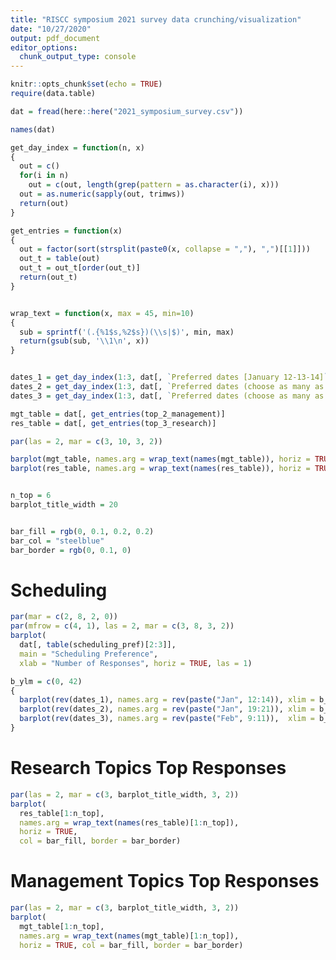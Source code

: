 ```yaml
---
title: "RISCC symposium 2021 survey data crunching/visualization"
date: "10/27/2020"
output: pdf_document
editor_options: 
  chunk_output_type: console
---
```


```r
knitr::opts_chunk$set(echo = TRUE)
require(data.table)

dat = fread(here::here("2021_symposium_survey.csv"))

names(dat)

get_day_index = function(n, x)
{
  out = c()
  for(i in n)
    out = c(out, length(grep(pattern = as.character(i), x)))
  out = as.numeric(sapply(out, trimws))
  return(out)
}

get_entries = function(x)
{
  out = factor(sort(strsplit(paste0(x, collapse = ","), ",")[[1]]))
  out_t = table(out)
  out_t = out_t[order(out_t)]
  return(out_t)
}


wrap_text = function(x, max = 45, min=10)
{
  sub = sprintf('(.{%1$s,%2$s})(\\s|$)', min, max)
  return(gsub(sub, '\\1\n', x))
}


dates_1 = get_day_index(1:3, dat[, `Preferred dates [January 12-13-14]`])
dates_2 = get_day_index(1:3, dat[, `Preferred dates (choose as many as you would like): [January 19-20-21]`])
dates_3 = get_day_index(1:3, dat[, `Preferred dates (choose as many as you would like): [February 9-10-11]`])

mgt_table = dat[, get_entries(top_2_management)]
res_table = dat[, get_entries(top_3_research)]

par(las = 2, mar = c(3, 10, 3, 2))

barplot(mgt_table, names.arg = wrap_text(names(mgt_table)), horiz = TRUE)
barplot(res_table, names.arg = wrap_text(names(res_table)), horiz = TRUE)


n_top = 6
barplot_title_width = 20


bar_fill = rgb(0, 0.1, 0.2, 0.2)
bar_col = "steelblue"
bar_border = rgb(0, 0.1, 0)

```


# Scheduling

```r
par(mar = c(2, 8, 2, 0))
par(mfrow = c(4, 1), las = 2, mar = c(3, 8, 3, 2))
barplot(
  dat[, table(scheduling_pref)[2:3]],
  main = "Scheduling Preference", 
  xlab = "Number of Responses", horiz = TRUE, las = 1)

b_ylm = c(0, 42)
{
  barplot(rev(dates_1), names.arg = rev(paste("Jan", 12:14)), xlim = b_ylm, horiz = TRUE, main = "January 12 - 14", col = bar_fill, border = bar_border); box()
  barplot(rev(dates_2), names.arg = rev(paste("Jan", 19:21)), xlim = b_ylm, horiz = TRUE, main = "January 19 - 21", col = bar_fill, border = bar_border); box()
  barplot(rev(dates_3), names.arg = rev(paste("Feb", 9:11)),  xlim = b_ylm, horiz = TRUE, main = "February 9 - 11", col = bar_fill, border = bar_border); box()
}

```



# Research Topics Top Responses

```r
par(las = 2, mar = c(3, barplot_title_width, 3, 2))
barplot(
  res_table[1:n_top],
  names.arg = wrap_text(names(res_table)[1:n_top]), 
  horiz = TRUE,
  col = bar_fill, border = bar_border)
```

# Management Topics Top Responses


```r
par(las = 2, mar = c(3, barplot_title_width, 3, 2))
barplot(
  mgt_table[1:n_top], 
  names.arg = wrap_text(names(mgt_table)[1:n_top]), 
  horiz = TRUE, col = bar_fill, border = bar_border)
```

<!-- ## Other Topics Top Responses -->

<!-- ```{r, fig.width=20, fig.height=11, echo = FALSE} -->
<!-- n = 9 -->
<!-- par(mar = c(2, 20, 2, 0)) -->
<!-- barplot(other_topics_tab[1:n], horiz = TRUE, las = 1, -->
<!--         names.arg = gsub('(.{1,45})(\\s|$)', '\\1\n', names(other_topics_tab)[1:n])) -->
<!-- ``` -->


